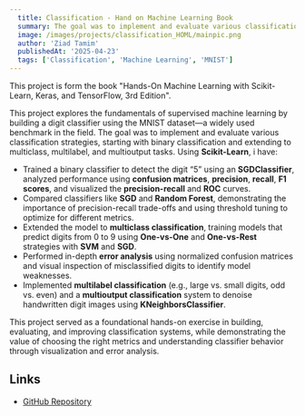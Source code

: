 ```yaml
---
  title: Classification - Hand on Machine Learning Book
  summary: The goal was to implement and evaluate various classification strategies, starting with binary classification and extending to multiclass, multilabel, and multioutput tasks.
  image: /images/projects/classification_HOML/mainpic.png
  author: 'Ziad Tamim'
  publishedAt: '2025-04-23'
  tags: ['Classification', 'Machine Learning', 'MNIST']
---
```

This project is form the book "Hands-On Machine Learning with Scikit-Learn, Keras, and TensorFlow, 3rd Edition".

This project explores the fundamentals of supervised machine learning by building a digit classifier using the MNIST dataset—a widely used benchmark in the field. The goal was to implement and evaluate various classification strategies, starting with binary classification and extending to multiclass, multilabel, and multioutput tasks.
Using **Scikit-Learn**, i have:
- Trained a binary classifier to detect the digit “5” using an **SGDClassifier**, analyzed performance using **confusion matrices**, **precision**, **recall**, **F1 scores**, and visualized the **precision-recall** and **ROC** curves.
- Compared classifiers like **SGD** and **Random Forest**, demonstrating the importance of precision-recall trade-offs and using threshold tuning to optimize for different metrics.
- Extended the model to **multiclass classification**, training models that predict digits from 0 to 9 using **One-vs-One** and **One-vs-Rest** strategies with **SVM** and **SGD**.
- Performed in-depth **error analysis** using normalized confusion matrices and visual inspection of misclassified digits to identify model weaknesses.
- Implemented **multilabel classification** (e.g., large vs. small digits, odd vs. even) and a **multioutput classification** system to denoise handwritten digit images using **KNeighborsClassifier**.

This project served as a foundational hands-on exercise in building, evaluating, and improving classification systems, while demonstrating the value of choosing the right metrics and understanding classifier behavior through visualization and error analysis.

## Links
- [GitHub Repository](https://github.com/Ziad-Tamim/Classification---Hands-on-ML)